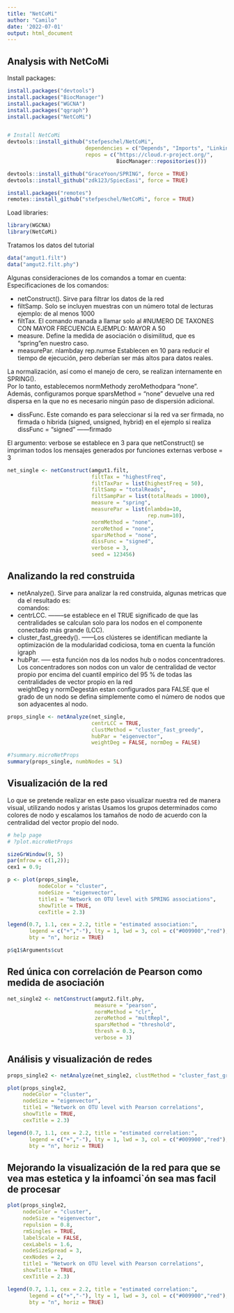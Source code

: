 ```yaml
---
title: "NetCoMi"
author: "Camilo"
date: '2022-07-01'
output: html_document
---
```


## Analysis with NetCoMi

Install packages:
```r

install.packages("devtools")
install.packages("BiocManager")
install.packages("WGCNA")
install.packages("qgraph")
install.packages("NetCoMi")


# Install NetCoMi
devtools::install_github("stefpeschel/NetCoMi", 
                         dependencies = c("Depends", "Imports", "LinkingTo"),
                         repos = c("https://cloud.r-project.org/",
                                   BiocManager::repositories()))

devtools::install_github("GraceYoon/SPRING", force = TRUE)
devtools::install_github("zdk123/SpiecEasi", force = TRUE)

install.packages("remotes")
remotes::install_github("stefpeschel/NetCoMi", force = TRUE)


```

Load libraries:
```r
library(WGCNA)
library(NetCoMi)
```


Tratamos los datos del tutorial 
```r
data("amgut1.filt")
data("amgut2.filt.phy")
```

Algunas consideraciones de los comandos a tomar en cuenta:  
Especificaciones de los comandos:  

* netConstruct().   Sirve para filtrar los datos de la red  
* filtSamp.        Solo se incluyen muestras con un número total de lecturas ejemplo: de al menos 1000  
* filtTax.        El comando manada a llamar solo al #NUMERO DE TAXONES CON MAYOR FRECUENCIA EJEMPLO: MAYOR A 50  
* measure.         Define la medida de asociación o disimilitud, que es "spring"en nuestro caso.  
* measurePar. nlambday rep.numse Establecen en 10 para reducir el tiempo de ejecución,
 pero deberían ser más altos para datos reales.  

La normalización, así como el manejo de cero, se realizan internamente en SPRING().  
Por lo tanto, establecemos normMethody zeroMethodpara "none".  
Además, configuramos porque sparsMethod = "none"
devuelve una red dispersa en la que no es necesario ningún paso de dispersión adicional.   

* dissFunc.     Este comando es para seleccionar si la red va ser firmada, no firmada o hibrida (signed, unsigned, hybrid)
en el ejemplo si realiza dissFunc = "signed" ------firmado  

El argumento: verbose se establece en 3 para que netConstruct() se impriman todos los mensajes generados por funciones externas verbose = 3  

```r
net_single <- netConstruct(amgut1.filt,
                           filtTax = "highestFreq",
                           filtTaxPar = list(highestFreq = 50),
                           filtSamp = "totalReads",
                           filtSampPar = list(totalReads = 1000),
                           measure = "spring",
                           measurePar = list(nlambda=10, 
                                             rep.num=10),
                           normMethod = "none", 
                           zeroMethod = "none",
                           sparsMethod = "none", 
                           dissFunc = "signed",
                           verbose = 3,
                           seed = 123456)
```

## Analizando la red construida

* netAnalyze().   Sirve para analizar la red construida, algunas metricas que da el resultado es:  
comandos:  
* centrLCC.   --------se establece en el TRUE significado de que las centralidades se calculan solo para los nodos en el componente conectado más grande (LCC).  
* cluster_fast_greedy(). ------Los clústeres se identifican mediante la optimización de la modularidad codiciosa, toma en cuenta la función igraph  
* hubPar.  ----- esta función nos da los nodos hub o nodos concentradores. Los concentradores son nodos con un valor de centralidad de vector propio por encima 
del cuantil empírico del 95 % de todas las centralidades de vector propio en la red  
weightDeg y normDegestán estan configurados para FALSE que el grado de un nodo se defina simplemente como el número de nodos que son adyacentes al nodo.  

```r
props_single <- netAnalyze(net_single, 
                           centrLCC = TRUE,
                           clustMethod = "cluster_fast_greedy",
                           hubPar = "eigenvector",
                           weightDeg = FALSE, normDeg = FALSE)

#?summary.microNetProps
summary(props_single, numbNodes = 5L)

```

## Visualización de la red 

Lo que se pretende realizar en este paso visualizar nuestra red de manera visual, utilizando nodos y aristas
Usamos los grupos determinados como colores de nodo y 
escalamos los tamaños de nodo de acuerdo con la centralidad del vector propio del nodo.

```r
# help page
# ?plot.microNetProps

sizeGrWindow(9, 5)
par(mfrow = c(1,2));
cex1 = 0.9;

p <- plot(props_single, 
          nodeColor = "cluster", 
          nodeSize = "eigenvector",
          title1 = "Network on OTU level with SPRING associations", 
          showTitle = TRUE,
          cexTitle = 2.3)

legend(0.7, 1.1, cex = 2.2, title = "estimated association:",
       legend = c("+","-"), lty = 1, lwd = 3, col = c("#009900","red"), 
       bty = "n", horiz = TRUE)

p$q1$Arguments$cut
```


## Red única con correlación de Pearson como medida de asociación

```r
net_single2 <- netConstruct(amgut2.filt.phy,  
                            measure = "pearson",
                            normMethod = "clr", 
                            zeroMethod = "multRepl",
                            sparsMethod = "threshold", 
                            thresh = 0.3,
                            verbose = 3)
```


## Análisis y visualización de redes

```r
props_single2 <- netAnalyze(net_single2, clustMethod = "cluster_fast_greedy")

plot(props_single2, 
     nodeColor = "cluster", 
     nodeSize = "eigenvector",
     title1 = "Network on OTU level with Pearson correlations", 
     showTitle = TRUE,
     cexTitle = 2.3)

legend(0.7, 1.1, cex = 2.2, title = "estimated correlation:", 
       legend = c("+","-"), lty = 1, lwd = 3, col = c("#009900","red"), 
       bty = "n", horiz = TRUE)
```

## Mejorando la visualización de la red para que se vea mas estetica y la infoamci`ón sea mas facil de procesar

```r
plot(props_single2, 
     nodeColor = "cluster", 
     nodeSize = "eigenvector",
     repulsion = 0.8,
     rmSingles = TRUE,
     labelScale = FALSE,
     cexLabels = 1.6,
     nodeSizeSpread = 3,
     cexNodes = 2,
     title1 = "Network on OTU level with Pearson correlations", 
     showTitle = TRUE,
     cexTitle = 2.3)

legend(0.7, 1.1, cex = 2.2, title = "estimated correlation:",
       legend = c("+","-"), lty = 1, lwd = 3, col = c("#009900","red"),
       bty = "n", horiz = TRUE)
```
